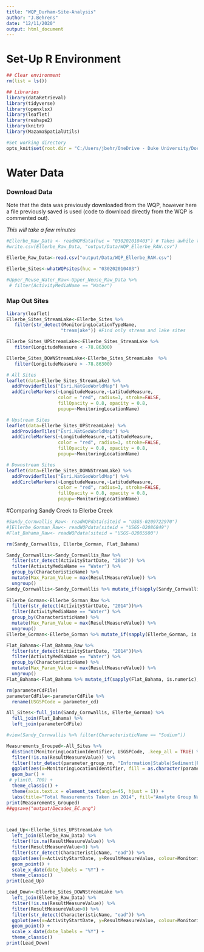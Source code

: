 ```yaml
---
title: "WQP_Durham-Site-Analysis"
author: "J.Behrens"
date: "12/11/2020"
output: html_document
---
```

# Set-Up R Environment
```r
## Clear environment
rm(list = ls())

## Libraries
library(dataRetrieval)
library(tidyverse)
library(openxlsx)
library(leaflet)                                           
library(reshape2)
library(knitr)
library(MazamaSpatialUtils)

#Set working directory
opts_knit$set(root.dir = "C:/Users/jbehr/OneDrive - Duke University/Documents/5. R/2._WQP-EllerbeC-FlatR")
```

# Water Data

### Download Data
Note that the data was previously downloaded from the WQP, however here a file previously saved is used (code to download directly from the WQP is commented out).

*This will take a few minutes*
```r
#Ellerbe_Raw_Data <- readWQPdata(huc = "030202010403") # Takes awhile to load (downloaded on 12/11/2020)
#write.csv(Ellerbe_Raw_Data, "output/Data/WQP_Ellerbe_RAW.csv")

Ellerbe_Raw_Data<-read.csv("output/Data/WQP_Ellerbe_RAW.csv") 

Ellerbe_Sites<-whatWQPsites(huc = "030202010403")

#Upper_Neuse_Water_Raw<-Upper_Neuse_Raw_Data %>% 
 # filter(ActivityMediaName == "Water")
```

### Map Out Sites
```r
library(leaflet)
Ellerbe_Sites_StreamLake<-Ellerbe_Sites %>% 
   filter(str_detect(MonitoringLocationTypeName, 
                    "tream|ake")) #Find only stream and lake sites

Ellerbe_Sites_UPStreamLake<-Ellerbe_Sites_StreamLake %>% 
   filter(LongitudeMeasure < -78.86300)

Ellerbe_Sites_DOWNStreamLake<-Ellerbe_Sites_StreamLake  %>% 
   filter(LongitudeMeasure > -78.86300)

# All Sites
leaflet(data=Ellerbe_Sites_StreamLake) %>% 
  addProviderTiles("Esri.NatGeoWorldMap") %>%
  addCircleMarkers(~LongitudeMeasure,~LatitudeMeasure,
                   color = "red", radius=3, stroke=FALSE,
                   fillOpacity = 0.8, opacity = 0.8,
                   popup=~MonitoringLocationName)

# Upstream Sites
leaflet(data=Ellerbe_Sites_UPStreamLake) %>% 
  addProviderTiles("Esri.NatGeoWorldMap") %>%
  addCircleMarkers(~LongitudeMeasure,~LatitudeMeasure,
                   color = "red", radius=3, stroke=FALSE,
                   fillOpacity = 0.8, opacity = 0.8,
                   popup=~MonitoringLocationName)

# Downstream Sites
leaflet(data=Ellerbe_Sites_DOWNStreamLake) %>% 
  addProviderTiles("Esri.NatGeoWorldMap") %>%
  addCircleMarkers(~LongitudeMeasure,~LatitudeMeasure,
                   color = "red", radius=3, stroke=FALSE,
                   fillOpacity = 0.8, opacity = 0.8,
                   popup=~MonitoringLocationName)
```

#Comparing Sandy Creek to Ellerbe Creek

```r
#Sandy_Cornwallis_Raw<- readWQPdata(siteid = "USGS-0209722970")
#]Ellerbe_Gorman_Raw<- readWQPdata(siteid = "USGS-02086849")
#Flat_Bahama_Raw<- readWQPdata(siteid = "USGS-02085500")

rm(Sandy_Cornwallis, Ellerbe_Gorman, Flat_Bahama)

Sandy_Cornwallis<-Sandy_Cornwallis_Raw %>% 
  filter(str_detect(ActivityStartDate, "2014")) %>% 
  filter(ActivityMediaName == "Water") %>% 
  group_by(CharacteristicName) %>% 
  mutate(Max_Param_Value = max(ResultMeasureValue)) %>% 
  ungroup()
Sandy_Cornwallis<-Sandy_Cornwallis %>% mutate_if(sapply(Sandy_Cornwallis, is.numeric), as.factor)
  
Ellerbe_Gorman<-Ellerbe_Gorman_Raw %>% 
  filter(str_detect(ActivityStartDate, "2014"))%>% 
  filter(ActivityMediaName == "Water") %>% 
  group_by(CharacteristicName) %>% 
  mutate(Max_Param_Value = max(ResultMeasureValue)) %>% 
  ungroup()
Ellerbe_Gorman<-Ellerbe_Gorman %>% mutate_if(sapply(Ellerbe_Gorman, is.numeric), as.factor)

Flat_Bahama<-Flat_Bahama_Raw %>% 
  filter(str_detect(ActivityStartDate, "2014"))%>% 
  filter(ActivityMediaName == "Water") %>% 
  group_by(CharacteristicName) %>% 
  mutate(Max_Param_Value = max(ResultMeasureValue)) %>% 
  ungroup()
Flat_Bahama<-Flat_Bahama %>% mutate_if(sapply(Flat_Bahama, is.numeric), as.factor)

rm(parameterCdFile)
parameterCdFile<-parameterCdFile %>% 
  rename(USGSPCode = parameter_cd)

All_Sites<-full_join(Sandy_Cornwallis, Ellerbe_Gorman) %>% 
  full_join(Flat_Bahama) %>% 
  left_join(parameterCdFile)

#view(Sandy_Cornwallis %>% filter(CharacteristicName == "Sodium"))

```



```r
Measurements_Grouped<-All_Sites %>% 
  distinct(MonitoringLocationIdentifier, USGSPCode, .keep_all = TRUE) %>% 
  filter(!is.na(ResultMeasureValue)) %>%
  filter(!str_detect(parameter_group_nm, "Information|Stable|Sediment|Physical")) %>% 
  ggplot(aes(x=MonitoringLocationIdentifier, fill = as.character(parameter_group_nm))) +
  geom_bar() +
 # ylim(0, 700) +
  theme_classic() + 
  theme(axis.text.x = element_text(angle=45, hjust = 1)) + 
  labs(title="Total Measurements Taken in 2014", fill="Analyte Group Name")
print(Measurements_Grouped)
##ggsave("output/Decades_EC.png")




```

```r
Lead_Up<-Ellerbe_Sites_UPStreamLake %>% 
  left_join(Ellerbe_Raw_Data) %>% 
  filter(!is.na(ResultMeasureValue)) %>%
  filter(ResultMeasureValue>0) %>% 
  filter(str_detect(CharacteristicName, "ead")) %>% 
  ggplot(aes(x=ActivityStartDate, y=ResultMeasureValue, colour=MonitoringLocationName)) +
  geom_point() +
  scale_x_date(date_labels = "%Y") +
  theme_classic()
print(Lead_Up)

Lead_Down<-Ellerbe_Sites_DOWNStreamLake %>% 
  left_join(Ellerbe_Raw_Data) %>% 
  filter(!is.na(ResultMeasureValue)) %>%
  filter(ResultMeasureValue>0) %>% 
  filter(str_detect(CharacteristicName, "ead")) %>% 
  ggplot(aes(x=ActivityStartDate, y=ResultMeasureValue, colour=MonitoringLocationName)) +
  geom_point() +
  scale_x_date(date_labels = "%Y") +
  theme_classic()
print(Lead_Down)



```


```r


```



